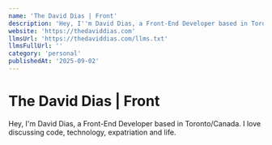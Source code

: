 ```yaml
---
name: 'The David Dias | Front'
description: 'Hey, I''m David Dias, a Front-End Developer based in Toronto/Canada. I love discussing code, technology, expatriation and life.'
website: 'https://thedaviddias.com'
llmsUrl: 'https://thedaviddias.com/llms.txt'
llmsFullUrl: ''
category: 'personal'
publishedAt: '2025-09-02'
---
```


# The David Dias | Front

Hey, I'm David Dias, a Front-End Developer based in Toronto/Canada. I love discussing code, technology, expatriation and life.
